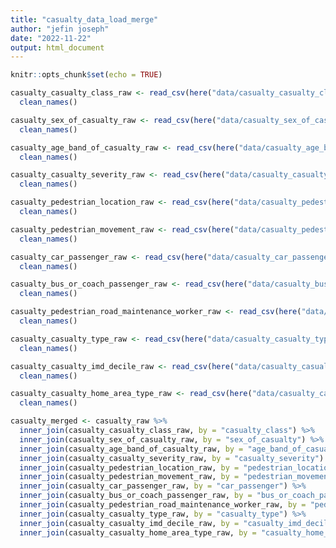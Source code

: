 ---
title: "casualty_data_load_merge"
author: "jefin joseph"
date: "2022-11-22"
output: html_document
---

```{r setup, include=FALSE}
knitr::opts_chunk$set(echo = TRUE)
```

```{r casualty-col-desc-data-load}
casualty_casualty_class_raw <- read_csv(here("data/casualty_casualty_class.csv")) %>% 
  clean_names()

casualty_sex_of_casualty_raw <- read_csv(here("data/casualty_sex_of_casualty.csv")) %>% 
  clean_names()

casualty_age_band_of_casualty_raw <- read_csv(here("data/casualty_age_band_of_casualty.csv")) %>% 
  clean_names()

casualty_casualty_severity_raw <- read_csv(here("data/casualty_casualty_severity.csv")) %>% 
  clean_names()

casualty_pedestrian_location_raw <- read_csv(here("data/casualty_pedestrian_location.csv")) %>% 
  clean_names()

casualty_pedestrian_movement_raw <- read_csv(here("data/casualty_pedestrian_movement.csv")) %>% 
  clean_names()

casualty_car_passenger_raw <- read_csv(here("data/casualty_car_passenger.csv")) %>% 
  clean_names()

casualty_bus_or_coach_passenger_raw <- read_csv(here("data/casualty_bus_or_coach_passenger.csv")) %>% 
  clean_names()

casualty_pedestrian_road_maintenance_worker_raw <- read_csv(here("data/casualty_pedestrian_road_maintenance_worker.csv")) %>% 
  clean_names()

casualty_casualty_type_raw <- read_csv(here("data/casualty_casualty_type.csv")) %>% 
  clean_names()

casualty_casualty_imd_decile_raw <- read_csv(here("data/casualty_casualty_imd_decile.csv")) %>% 
  clean_names()

casualty_casualty_home_area_type_raw <- read_csv(here("data/casualty_casualty_home_area_type.csv")) %>% 
  clean_names()

```

```{r casualty-col-desc-data-merge}

casualty_merged <- casualty_raw %>% 
  inner_join(casualty_casualty_class_raw, by = "casualty_class") %>% 
  inner_join(casualty_sex_of_casualty_raw, by = "sex_of_casualty") %>%
  inner_join(casualty_age_band_of_casualty_raw, by = "age_band_of_casualty") %>%
  inner_join(casualty_casualty_severity_raw, by = "casualty_severity") %>%
  inner_join(casualty_pedestrian_location_raw, by = "pedestrian_location") %>%
  inner_join(casualty_pedestrian_movement_raw, by = "pedestrian_movement") %>%
  inner_join(casualty_car_passenger_raw, by = "car_passenger") %>%
  inner_join(casualty_bus_or_coach_passenger_raw, by = "bus_or_coach_passenger") %>%
  inner_join(casualty_pedestrian_road_maintenance_worker_raw, by = "pedestrian_road_maintenance_worker") %>%
  inner_join(casualty_casualty_type_raw, by = "casualty_type") %>%
  inner_join(casualty_casualty_imd_decile_raw, by = "casualty_imd_decile") %>%
  inner_join(casualty_casualty_home_area_type_raw, by = "casualty_home_area_type")

```
